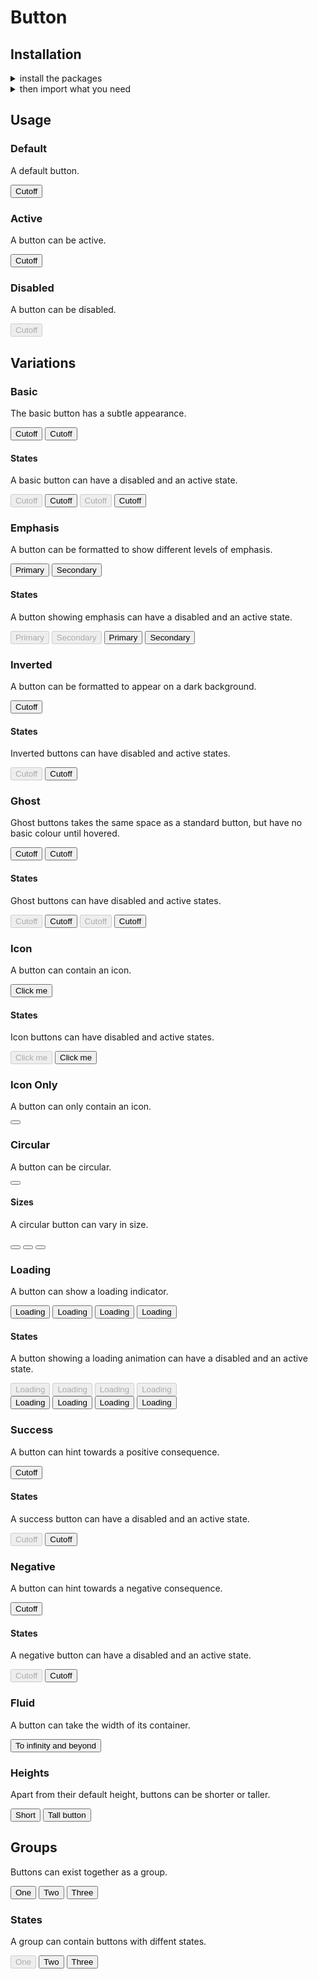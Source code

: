 
<Meta title="Components|Button" />

<Anchor storyId="components-button--default-story" />

<SemanticLink docPath="/elements/button/" />

# Button

## Installation

<details><summary>install the packages</summary>

Install from <a href={INSTALLATION_PAGE}>the React bundle</a> or as a standalone component:

```bash
    npm install @orbit-ui/css-normalize @orbit-ui/tachyons @orbit-ui/semantic-ui-theme semantic-ui-react
```
</details>

<details><summary >then import what you need</summary>

```javascript
    import { Button } from "semantic-ui-react";
```
</details>

## Usage

### Default

A default button.

<Preview>
    <Story name="default">
        <Button>Cutoff</Button>
    </Story>
</Preview>

### Active

A button can be active.

<Preview>
    <Story name="active">
        <Button active>Cutoff</Button>
    </Story>
</Preview>

### Disabled

A button can be disabled.

<Preview>
    <Story name="disabled">
        <Button disabled>Cutoff</Button>
    </Story>
</Preview>

## Variations

### Basic

The basic button has a subtle appearance.

<Preview>
    <Story name="basic">
        <div className="flex">
            <Button basic>Cutoff</Button>
            <Button basic primary>Cutoff</Button>
        </div>
    </Story>
</Preview>

#### States

A basic button can have a disabled and an active state.

<Preview>
    <Story name="basic states">
        <div className="flex">
            <Button basic disabled>Cutoff</Button>
            <Button basic active>Cutoff</Button>
            <Button basic primary disabled>Cutoff</Button>
            <Button basic primary active>Cutoff</Button>
        </div>
    </Story>
</Preview>

### Emphasis

A button can be formatted to show different levels of emphasis.

<Preview>
    <Story name="emphasis">
        <div className="flex">
            <Button primary>Primary</Button>
            <Button secondary>Secondary</Button>
        </div>
    </Story>
</Preview>

#### States

A button showing emphasis can have a disabled and an active state.

<Preview>
    <Story name="emphasis states">
        <div className="flex">
            <Button primary disabled>Primary</Button>
            <Button secondary disabled>Secondary</Button>
            <Button primary active>Primary</Button>
            <Button secondary active>Secondary</Button>
        </div>
    </Story>
</Preview>

### Inverted

A button can be formatted to appear on a dark background.

<Preview>
    <Story name="inverted primary">
        <div className="bg-marine-700 pa3">
            <Button primary inverted>Cutoff</Button>
        </div>
    </Story>
</Preview>

#### States

Inverted buttons can have disabled and active states.

<Preview>
    <Story name="inverted states">
        <div className="bg-marine-700 pa3 flex">
            <Button primary inverted disabled>Cutoff</Button>
            <Button primary inverted active>Cutoff</Button>
        </div>
    </Story>
</Preview>

### Ghost

Ghost buttons takes the same space as a standard button, but have no basic colour until hovered.

<Preview>
    <Story name="ghost">
        <div className="flex">
            <Button className="ghost">Cutoff</Button>
            <Button className="ghost" primary>Cutoff</Button>
        </div>
    </Story>
</Preview>

#### States

Ghost buttons can have disabled and active states.

<Preview>
    <Story name="ghost states">
        <div className="flex">
            <Button className="ghost" disabled>Cutoff</Button>
            <Button className="ghost" active>Cutoff</Button>
            <Button className="ghost" disabled primary>Cutoff</Button>
            <Button className="ghost" active primary>Cutoff</Button>
        </div>
    </Story>
</Preview>

### Icon

A button can contain an icon.

<Preview>
    <Story name="icon standard">
        <Button icon><SignoutIcon24 className="w6 h6 mr1" />Click me</Button>
    </Story>
</Preview>

#### States

Icon buttons can have disabled and active states.

<Preview>
    <Story name="icon states">
        <div className="flex">
            <Button icon disabled><SignoutIcon24 className="w6 h6 mr1" />Click me</Button>
            <Button icon active><SignoutIcon24 className="w6 h6 mr1" />Click me</Button>
        </div>
    </Story>
</Preview>

### Icon Only

A button can only contain an icon.

<Preview>
    <Story name="icon only">
        <Button><AddIcon className="flex w6 h6"/></Button>
    </Story>
</Preview>

### Circular

A button can be circular.

<Preview>
    <Story name="icon circular">
        <Button icon circular><AddIcon className="flex w6 h6"/></Button>
    </Story>
</Preview>

#### Sizes

A circular button can vary in size.

<Preview>
    <Story name="icon tiny circular">
        <div className="flex flex-row items-start">
            <Button icon circular size="tiny"><AddIcon className="flex w6 h6"/></Button>
            <Button icon circular size="small"><AddIcon className="flex w6 h6"/></Button>
            <Button icon circular size="large"><AddIcon className="flex w7 h7"/></Button>
        </div>
    </Story>
</Preview>

### Loading

A button can show a loading indicator.

<Preview>
    <Story name="icon loading">
        <div className="flex">
            <Button loading>Loading</Button>
            <Button loading primary>Loading</Button>
            <Button loading basic>Loading</Button>
            <Button loading basic primary>Loading</Button>
        </div>
    </Story>
</Preview>

#### States

A button showing a loading animation can have a disabled and an active state.

<Preview>
    <Story name="icon loading states">
        <div className="flex flex-column">
            <div className="flex">
                <Button disabled loading>Loading</Button>
                <Button disabled loading primary>Loading</Button>
                <Button disabled loading basic>Loading</Button>
                <Button disabled loading basic primary>Loading</Button>
            </div>
            <div className="flex">
                <Button active loading>Loading</Button>
                <Button active loading primary>Loading</Button>
                <Button active loading basic>Loading</Button>
                <Button active loading basic primary>Loading</Button>
            </div>
        </div>
    </Story>
</Preview>

### Success

A button can hint towards a positive consequence.

<Preview>
    <Story name="success">
        <Button positive>Cutoff</Button>
    </Story>
</Preview>

#### States

A success button can have a disabled and an active state.

<Preview>
    <Story name="success states">
        <div className="flex">
            <Button positive disabled>Cutoff</Button>
            <Button positive active>Cutoff</Button>
        </div>
    </Story>
</Preview>

### Negative

A button can hint towards a negative consequence.

<Preview>
    <Story name="negative">
        <Button negative>Cutoff</Button>
    </Story>
</Preview>

#### States

A negative button can have a disabled and an active state.

<Preview>
    <Story name="negative states">
        <div className="flex">
            <Button negative disabled>Cutoff</Button>
            <Button negative active>Cutoff</Button>
        </div>
    </Story>
</Preview>

### Fluid

A button can take the width of its container.

<Preview>
    <Story name="fluid">
        <Button fluid>To infinity and beyond</Button>
    </Story>
</Preview>

### Heights

Apart from their default height, buttons can be shorter or taller.

<Preview>
    <Story name="height short">
        <div className="flex flex-row items-start">
            <Button className="short">Short</Button>
            <Button className="tall">Tall button</Button>
        </div>
    </Story>
</Preview>

## Groups

Buttons can exist together as a group.

<Preview>
    <Story name="groups">
        <div className="flex">
            <Button.Group basic toggle>
                <Button type="button"><Label circular size="mini" empty color="red"/>One</Button>
                <Button icon type="button"><CalendarIcon24 className="w6 h6 mr1"/>Two</Button>
                <Button type="button">Three</Button>
            </Button.Group>
        </div>
    </Story>
</Preview>

### States

A group can contain buttons with diffent states.

<Preview>
    <Story name="groups states">
        <div className="flex">
            <Button.Group basic toggle>
                <Button disabled type="button"><Label circular size="mini" empty color="red"/>One</Button>
                <Button icon type="button"><CalendarIcon24 className="w6 h6 mr1"/>Two</Button>
                <Button icon type="button" active><CalendarIcon24 className="w6 h6 mr1"/>Three</Button>
            </Button.Group>
        </div>
    </Story>
</Preview>
